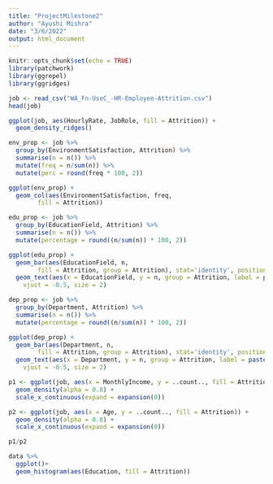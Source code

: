 ```yaml
---
title: "ProjectMilestone2"
author: "Ayushi Mishra"
date: "3/6/2022"
output: html_document
---
```


```r
knitr::opts_chunk$set(echo = TRUE)
library(patchwork)
library(ggrepel)
library(ggridges)
```



```r
job <- read_csv("WA_Fn-UseC_-HR-Employee-Attrition.csv")
head(job)
```


```r
ggplot(job, aes(HourlyRate, JobRole, fill = Attrition)) +
  geom_density_ridges()  
```




```r
env_prop <- job %>%
  group_by(EnvironmentSatisfaction, Attrition) %>%
  summarise(n = n()) %>%
  mutate(freq = n/sum(n)) %>%
  mutate(perc = round(freq * 100, 2))

ggplot(env_prop) +
  geom_col(aes(EnvironmentSatisfaction, freq, 
        fill = Attrition)) 
```


```r
edu_prop <- job %>%
  group_by(EducationField, Attrition) %>%
  summarise(n = n()) %>%
  mutate(percentage = round((n/sum(n)) * 100, 2))

ggplot(edu_prop) +
  geom_bar(aes(EducationField, n, 
        fill = Attrition, group = Attrition), stat='identity', position = 'dodge') + 
  geom_text(aes(x = EducationField, y = n, group = Attrition, label = paste0(percentage, "%")), position = position_dodge(width = 1),
    vjust = -0.5, size = 2)
```



```r
dep_prop <- job %>%
  group_by(Department, Attrition) %>%
  summarise(n = n()) %>%
  mutate(percentage = round((n/sum(n)) * 100, 2))

ggplot(dep_prop) +
  geom_bar(aes(Department, n, 
        fill = Attrition, group = Attrition), stat='identity', position = 'dodge') + 
  geom_text(aes(x = Department, y = n, group = Attrition, label = paste0(percentage, "%")), position = position_dodge(width = 1),
    vjust = -0.5, size = 2)
```




```r
p1 <- ggplot(job, aes(x = MonthlyIncome, y = ..count.., fill = Attrition)) +
  geom_density(alpha = 0.8) +
  scale_x_continuous(expand = expansion(0))

p2 <- ggplot(job, aes(x = Age, y = ..count.., fill = Attrition)) +
  geom_density(alpha = 0.8) +
  scale_x_continuous(expand = expansion(0))

p1/p2
```

```r
data %>%
  ggplot()+
  geom_histogram(aes(Education, fill = Attrition)) 

```
